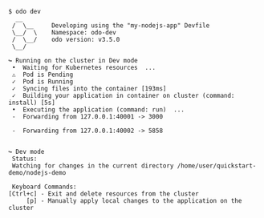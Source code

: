 ```console
$ odo dev
  __
 /  \__     Developing using the "my-nodejs-app" Devfile
 \__/  \    Namespace: odo-dev
 /  \__/    odo version: v3.5.0
 \__/

↪ Running on the cluster in Dev mode
 •  Waiting for Kubernetes resources  ...
 ⚠  Pod is Pending
 ✓  Pod is Running
 ✓  Syncing files into the container [193ms]
 ✓  Building your application in container on cluster (command: install) [5s]
 •  Executing the application (command: run)  ...
 -  Forwarding from 127.0.0.1:40001 -> 3000

 -  Forwarding from 127.0.0.1:40002 -> 5858


↪ Dev mode
 Status:
 Watching for changes in the current directory /home/user/quickstart-demo/nodejs-demo

 Keyboard Commands:
[Ctrl+c] - Exit and delete resources from the cluster
     [p] - Manually apply local changes to the application on the cluster

```